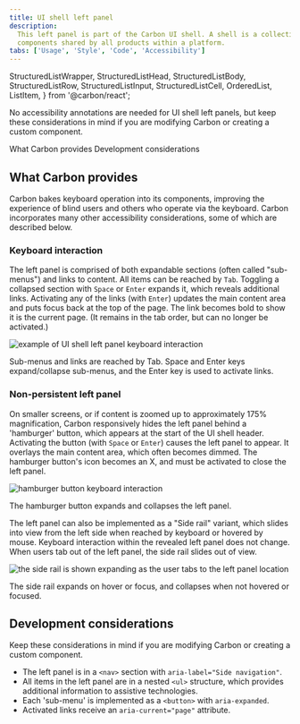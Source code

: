 ```yaml
---
title: UI shell left panel
description:
  This left panel is part of the Carbon UI shell. A shell is a collection of
  components shared by all products within a platform.
tabs: ['Usage', 'Style', 'Code', 'Accessibility']
---
```


  StructuredListWrapper,
  StructuredListHead,
  StructuredListBody,
  StructuredListRow,
  StructuredListInput,
  StructuredListCell,
  OrderedList,
  ListItem,
} from '@carbon/react';

<PageDescription>

No accessibility annotations are needed for UI shell left panels, but keep these
considerations in mind if you are modifying Carbon or creating a custom
component.

</PageDescription>

<AnchorLinks>

<AnchorLink>What Carbon provides</AnchorLink>
<AnchorLink>Development considerations</AnchorLink>

</AnchorLinks>

## What Carbon provides

Carbon bakes keyboard operation into its components, improving the experience of
blind users and others who operate via the keyboard. Carbon incorporates many
other accessibility considerations, some of which are described below.

### Keyboard interaction

The left panel is comprised of both expandable sections (often called
"sub-menus") and links to content. All items can be reached by `Tab`. Toggling a
collapsed section with `Space` or `Enter` expands it, which reveals additional
links. Activating any of the links (with `Enter`) updates the main content area
and puts focus back at the top of the page. The link becomes bold to show it is
the current page. (It remains in the tab order, but can no longer be activated.)

<Row>
<Column colLg={8}>

![example of UI shell left panel keyboard interaction](images/left-nav-accessibility-1.png)

<Caption>
  Sub-menus and links are reached by Tab. Space and Enter keys expand/collapse
  sub-menus, and the Enter key is used to activate links.
</Caption>

</Column>
</Row>

### Non-persistent left panel

On smaller screens, or if content is zoomed up to approximately 175%
magnification, Carbon responsively hides the left panel behind a 'hamburger'
button, which appears at the start of the UI shell header. Activating the button
(with `Space` or `Enter`) causes the left panel to appear. It overlays the main
content area, which often becomes dimmed. The hamburger button's icon becomes an
X, and must be activated to close the left panel.

<Row>
<Column colLg={8}>

![hamburger button keyboard interaction](images/left-nav-accessibility-2.png)

<Caption>The hamburger button expands and collapses the left panel.</Caption>

</Column>
</Row>

The left panel can also be implemented as a "Side rail" variant, which slides
into view from the left side when reached by keyboard or hovered by mouse.
Keyboard interaction within the revealed left panel does not change. When users
tab out of the left panel, the side rail slides out of view.

<Row>
<Column colLg={8}>

![the side rail is shown expanding as the user tabs to the left panel location](images/left-nav-accessibility-3.png)

<Caption>
  The side rail expands on hover or focus, and collapses when not hovered or
  focused.
</Caption>

</Column>
</Row>

## Development considerations

Keep these considerations in mind if you are modifying Carbon or creating a
custom component.

- The left panel is in a `<nav>` section with `aria-label="Side navigation"`.
- All items in the left panel are in a nested `<ul>` structure, which provides
  additional information to assistive technologies.
- Each 'sub-menu' is implemented as a `<button>` with `aria-expanded`.
- Activated links receive an `aria-current="page"` attribute.
